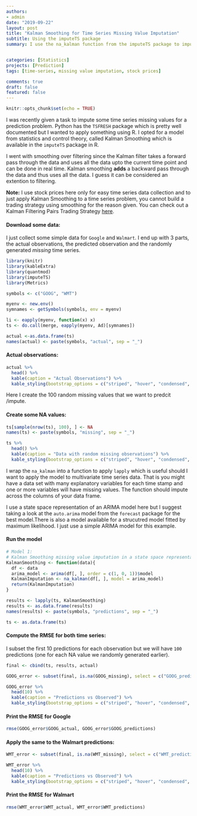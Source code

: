 ```yaml
---
authors:
- admin
date: "2019-09-22"
layout: post
title: "Kalman Smoothing for Time Series Missing Value Imputation"
subtitle: Using the imputeTS package
summary: I use the na_kalman function from the imputeTS package to impute randomly generate missing stock prices.


categories: [Statistics]
projects: [Prediction]
tags: [time-series, missing value imputation, stock prices]

comments: true
draft: false
featured: false
---
```



```r
knitr::opts_chunk$set(echo = TRUE)
```

I was recently given a task to impute some time series missing values for a prediction problem. Python has the `TSFRESH` package which is pretty well documented but I wanted to apply something using R. I opted for a model from statistics and control theory, called Kalman Smoothing which is available in the `imputeTS` package in R.

I went with smoothing over filtering since the Kalman filter takes a forward pass through the data and uses all the data upto the current time point and can be done in real time. Kalman smoothing **adds** a backward pass through the data and thus uses all the data. I guess it can be considered an extention to filtering.

**Note:** I use stock prices here only for easy time series data collection and to just apply Kalman Smoothing to a time series problem, you cannot build a trading strategy using smoothing for the reason given. You can check out a Kalman Filtering Pairs Trading Strategy [here](https://www.quantstart.com/articles/kalman-filter-based-pairs-trading-strategy-in-qstrader).

#### Download some data:

I just collect some simple data for `Google` and `Walmart`. I end up with 3 parts, the actual observations, the predicted observation and the randomly generated *missing* time series.  

```r
library(knitr)
library(kableExtra)
library(quantmod)
library(imputeTS)
library(Metrics)

symbols <- c("GOOG", "WMT")

myenv <- new.env()
symnames <- getSymbols(symbols, env = myenv)

li <- eapply(myenv, function(x) x) 
ts <- do.call(merge, eapply(myenv, Ad)[symnames])

actual <-as.data.frame(ts)
names(actual) <- paste(symbols, "actual", sep = "_")
```

#### Actual observations:

```r
actual %>%
  head() %>%
  kable(caption = "Actual Observations") %>%
  kable_styling(bootstrap_options = c("striped", "hover", "condensed", "responsive"), font_size = 12)
```

Here I create the 100 random missing values that we want to predcit /impute.

#### Create some NA values:

```r
ts[sample(nrow(ts), 100), ] <- NA
names(ts) <- paste(symbols, "missing", sep = "_")
```

```r
ts %>%
  head() %>%
  kable(caption = "Data with random missing observations") %>%
  kable_styling(bootstrap_options = c("striped", "hover", "condensed", "responsive"), font_size = 12)
```

I wrap the `na_kalman` into a function to apply `lapply` which is useful should I want to apply the model to multivariate time series data. That is you might have a data set with many explanatory variables for each time stamp and one or more variables will have missing values. The function should impute across the columns of your data frame.

I use a state space representation of an ARIMA model here but I suggest taking a look at the `auto.arima` model from the `forecast` package for the best model.There is also a model available for a strucutred model fitted by maximum likelihood. I just use a simple ARIMA model for this example. 

#### Run the model
```r
# Model 1:
# Kalman Smoothing missing value imputation in a state space representation of an ARIMA model
KalmanSmoothing <- function(data){
  df <- data
  arima_model <- arima(df[, ], order = c(1, 0, 1))$model
  KalmanImputation <- na_kalman(df[, ], model = arima_model)
  return(KalmanImputation)
}

results <- lapply(ts, KalmanSmoothing)
results <- as.data.frame(results)
names(results) <- paste(symbols, "predictions", sep = "_")

ts <- as.data.frame(ts)
```


#### Compute the RMSE for both time series:

I subset the first 10 predictions for each observation but we will have `100` predictions (one for each NA value we randomly generated earlier).
```r
final <- cbind(ts, results, actual)

GOOG_error <- subset(final, is.na(GOOG_missing), select = c("GOOG_predictions", "GOOG_actual"))
```

```r
GOOG_error %>%
  head(10) %>%
  kable(caption = "Predictions vs Observed") %>%
  kable_styling(bootstrap_options = c("striped", "hover", "condensed", "responsive"), font_size = 12)
```

#### Print the RMSE for Google

```r
rmse(GOOG_error$GOOG_actual, GOOG_error$GOOG_predictions)
```

#### Apply the same to the Walmart predictions:

```r
WMT_error <- subset(final, is.na(WMT_missing), select = c("WMT_predictions", "WMT_actual"))
```

```r
WMT_error %>%
  head(10) %>%
  kable(caption = "Predictions vs Observed") %>%
  kable_styling(bootstrap_options = c("striped", "hover", "condensed", "responsive"), font_size = 12)
```

#### Print the RMSE for Walmart

```r
rmse(WMT_error$WMT_actual, WMT_error$WMT_predictions)
``` 


